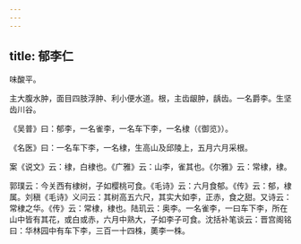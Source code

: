 ```yaml
---
---
---
```

title: 郁李仁
---



味酸平。

主大腹水肿，面目四肢浮肿、利小便水道。根，主齿龈肿，龋齿。一名爵李。生坚齿川谷。

《吴普》曰：郁李，一名雀李，一名车下李，一名棣（《御览》）。

《名医》曰：一名车下李，一名棣，生高山及邱陵上，五月六月采根。

案《说文》云：棣，白棣也。《广雅》云：山李，雀其也。《尔雅》云：常棣，棣。

郭璞云：今关西有棣树，子如樱桃可食。《毛诗》云：六月食郁。《传》云：郁，棣属。刘稹《毛诗》义问云：其树高五六尺，其实大如李，正赤，食之甜。又诗云：常棣之华。《传》云：常棣，棣也。陆玑云：奥李。一名雀李，一曰车下李，所在山中皆有其花，或白或赤，六月中熟大，子如李子可食。沈括补笔谈云：晋宫阁铭曰：华林园中有车下李，三百一十四株，薁李一株。